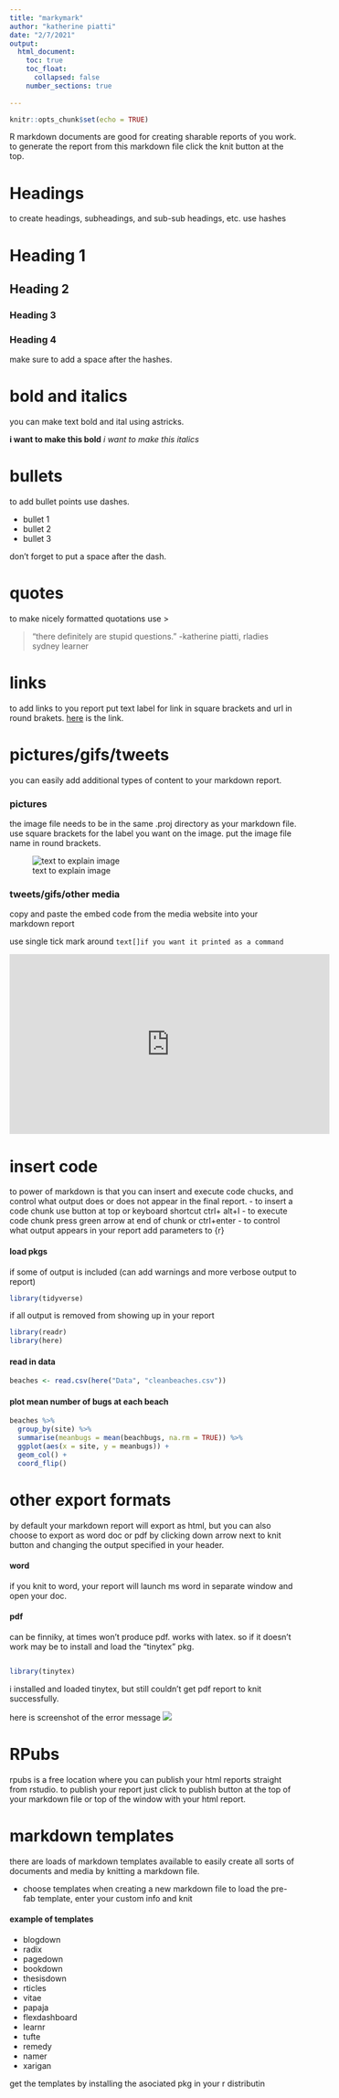 ```yaml
---
title: "markymark"
author: "katherine piatti"
date: "2/7/2021"
output:
  html_document: 
    toc: true
    toc_float: 
      collapsed: false
    number_sections: true
  
---
```


```r
knitr::opts_chunk$set(echo = TRUE)
```
R markdown documents are good for creating sharable reports of you work. to generate the report from this markdown file click the knit button at the top.

# Headings

to create headings, subheadings, and sub-sub headings, etc. use hashes


# Heading 1
## Heading 2
### Heading 3
### Heading 4
make sure to add a space after the hashes.

# bold and italics

you can make text bold and ital using astricks. 

**i want to make this bold**
*i want to make this italics*

# bullets
to add bullet points use dashes. 

- bullet 1
- bullet 2
- bullet 3

don't forget to put a space after the dash. 


# quotes
to make nicely formatted quotations use >

> "there definitely are stupid questions." -katherine piatti, rladies sydney learner


# links
to add links to you report put text label for link in square brackets and url in round brakets. [here](https://rladiessydney.org/courses/ryouwithme/04-markymark-1/) is the link. 

# pictures/gifs/tweets

you can easily add additional types of content to your markdown report. 

### pictures
the image file needs to be in the same .proj directory as your markdown file. use square brackets for the label you want on the image. put the image file name in round brackets.

![text to explain image](markymarktestimage.png)

### tweets/gifs/other media
copy and paste the embed code from the media website into your markdown report

use single tick mark around `text[]if you want it printed as a command`


<iframe width="560" height="315" src="https://www.youtube.com/embed/Xi9KhEaRXJs" frameborder="0" allow="accelerometer; autoplay; clipboard-write; encrypted-media; gyroscope; picture-in-picture" allowfullscreen></iframe>

# insert code
to power of markdown is that you can insert and execute code chucks, and control what output does or does not appear in the final report. 
- to insert a code chunk use button at top or keyboard shortcut ctrl+ alt+I
- to execute code chunk press green arrow at end of chunk or ctrl+enter
- to control what output appears in your report add parameters to {r}


#### load pkgs
if some of output is included (can add warnings and more verbose output to report)
```r
library(tidyverse)
```
if all output is removed from showing up in your report
```r
library(readr)
library(here)

```
#### read in data
```r
beaches <- read.csv(here("Data", "cleanbeaches.csv"))
```

#### plot mean number of bugs at each beach
```r
beaches %>% 
  group_by(site) %>% 
  summarise(meanbugs = mean(beachbugs, na.rm = TRUE)) %>% 
  ggplot(aes(x = site, y = meanbugs)) +
  geom_col() +
  coord_flip()
```

# other export formats
by default your markdown report will export as html, but you can also choose to export as word doc or pdf by clicking down arrow next to knit button and changing the output specified in your header. 


#### word
if you knit to word, your report will launch ms word in separate window and open your doc. 


#### pdf
can be finniky, at times won't produce pdf. works with latex. so if it doesn't work may be to install and load the "tinytex" pkg.

```r
```
```r
library(tinytex)
```
i installed and loaded tinytex, but still couldn't get pdf report to knit successfully.

here is screenshot of the error message
![](knit_pdf_error.png)

# RPubs
rpubs is a free location where you can publish your html reports straight from rstudio. to publish your report just click to publish button at the top of your markdown file or top of the window with your html report. 


# markdown templates
there are loads of markdown templates available to easily create all sorts of documents and media by knitting a markdown file.

- choose templates when creating a new markdown file to load the pre-fab template, enter your custom info and knit

#### example of templates 
- blogdown
- radix
- pagedown
- bookdown
- thesisdown
- rticles
- vitae
- papaja
- flexdashboard
- learnr
- tufte
- remedy
- namer
- xarigan

get the templates by installing the asociated pkg in your r distributin
















